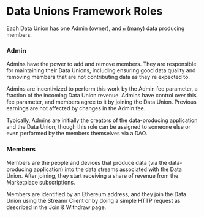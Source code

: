 # Data Unions Framework Roles
Each Data Union has one Admin (owner), and `n` (many) data producing members.

### Admin
Admins have the power to add and remove members. They are responsible for maintaining their Data Unions, including ensuring good data quality and removing members that are not contributing data as they're expected to.

Admins are incentivized to perform this work by the Admin fee parameter, a fraction of the incoming Data Union revenue. Admins have control over this fee parameter, and members agree to it by joining the Data Union. Previous earnings are not affected by changes in the Admin fee.

Typically, Admins are initially the creators of the data-producing application and the Data Union, though this role can be assigned to someone else or even performed by the members themselves via a DAO.

### Members
Members are the people and devices that produce data (via the data-producing application) into the data streams associated with the Data Union. After joining, they start receiving a share of revenue from the Marketplace subscriptions. 

Members are identified by an Ethereum address, and they join the Data Union using the Streamr Client or by doing a simple HTTP request as described in the Join & Withdraw page.
